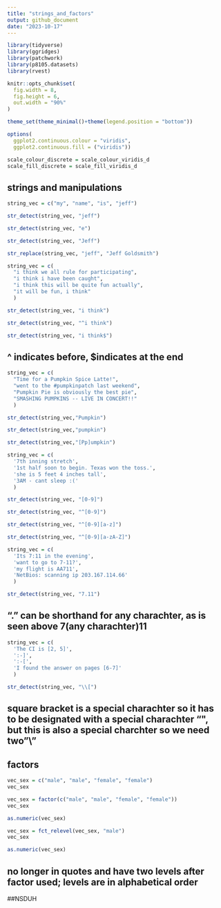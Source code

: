 ```yaml
---
title: "strings_and_factors"
output: github_document
date: "2023-10-17"
---
```


```r
library(tidyverse)
library(ggridges)
library(patchwork)
library(p8105.datasets)
library(rvest)

knitr::opts_chunk$set(
  fig.width = 8,
  fig.height = 6,
  out.width = "90%"
)

theme_set(theme_minimal()+theme(legend.position = "bottom"))

options(
  ggplot2.continuous.colour = "viridis",
  ggplot2.continuous.fill = ("viridis"))

scale_colour_discrete = scale_colour_viridis_d
scale_fill_discrete = scale_fill_viridis_d

```

## strings and manipulations

```r
string_vec = c("my", "name", "is", "jeff")

str_detect(string_vec, "jeff")

str_detect(string_vec, "e")

str_detect(string_vec, "Jeff")

str_replace(string_vec, "jeff", "Jeff Goldsmith")
```

```r
string_vec = c(
  "i think we all rule for participating",
  "i think i have been caught",
  "i think this will be quite fun actually",
  "it will be fun, i think"
  )

str_detect(string_vec, "i think")

str_detect(string_vec, "^i think")

str_detect(string_vec, "i think$")
```
## ^ indicates before, $indicates at the end

```r
string_vec = c(
  "Time for a Pumpkin Spice Latte!",
  "went to the #pumpkinpatch last weekend",
  "Pumpkin Pie is obviously the best pie",
  "SMASHING PUMPKINS -- LIVE IN CONCERT!!"
  )

str_detect(string_vec,"Pumpkin")

str_detect(string_vec,"pumpkin")

str_detect(string_vec,"[Pp]umpkin")
```
```r
string_vec = c(
  '7th inning stretch',
  '1st half soon to begin. Texas won the toss.',
  'she is 5 feet 4 inches tall',
  '3AM - cant sleep :('
  )

str_detect(string_vec, "[0-9]")

str_detect(string_vec, "^[0-9]")

str_detect(string_vec, "^[0-9][a-z]")

str_detect(string_vec, "^[0-9][a-zA-Z]")
```

```r
string_vec = c(
  'Its 7:11 in the evening',
  'want to go to 7-11?',
  'my flight is AA711',
  'NetBios: scanning ip 203.167.114.66'
  )

str_detect(string_vec, "7.11")
```
## "." can be shorthand for any charachter, as is seen above 7(any charachter)11

```r
string_vec = c(
  'The CI is [2, 5]',
  ':-]',
  ':-[',
  'I found the answer on pages [6-7]'
  )

str_detect(string_vec, "\\[")
```
## square bracket is a special charachter so it has to be designated with a special charachter "\", but this is also a special charchter so we need two "\\"



## factors 

```r
vec_sex = c("male", "male", "female", "female")
vec_sex

vec_sex = factor(c("male", "male", "female", "female"))
vec_sex

as.numeric(vec_sex)

vec_sex = fct_relevel(vec_sex, "male")
vec_sex

as.numeric(vec_sex)
```
## no longer in quotes and have two levels after factor used; levels are in alphabetical order


##NSDUH

